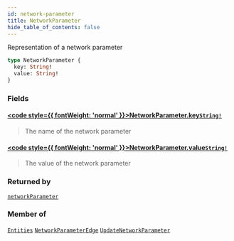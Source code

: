 ```yaml
---
id: network-parameter
title: NetworkParameter
hide_table_of_contents: false
---
```








Representation of a network parameter

```graphql
type NetworkParameter {
  key: String!
  value: String!
}
```


### Fields

#### [<code style={{ fontWeight: 'normal' }}>NetworkParameter.<b>key</b></code>](#)<Bullet />[`String!`](/testnet/api/graphql/scalars/string) <Badge class="secondary" text="non-null"/> <Badge class="secondary" text="scalar"/>
> The name of the network parameter
> 

#### [<code style={{ fontWeight: 'normal' }}>NetworkParameter.<b>value</b></code>](#)<Bullet />[`String!`](/testnet/api/graphql/scalars/string) <Badge class="secondary" text="non-null"/> <Badge class="secondary" text="scalar"/>
> The value of the network parameter
> 



### Returned by

[`networkParameter`](/testnet/api/graphql/queries/network-parameter)  <Badge class="secondary" text="query"/>

### Member of

[`Entities`](/testnet/api/graphql/objects/entities)  <Badge class="secondary" text="object"/><Bullet />[`NetworkParameterEdge`](/testnet/api/graphql/objects/network-parameter-edge)  <Badge class="secondary" text="object"/><Bullet />[`UpdateNetworkParameter`](/testnet/api/graphql/objects/update-network-parameter)  <Badge class="secondary" text="object"/>



